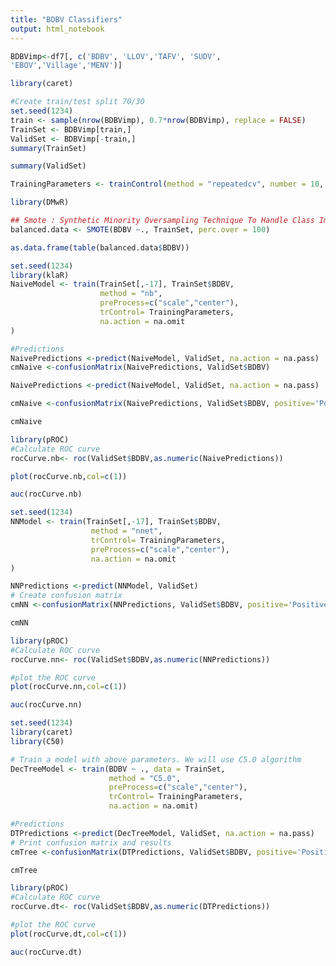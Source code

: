 ---
title: "BDBV Classifiers"
output: html_notebook
---





```{r}
BDBVimp<-df7[, c('BDBV', 'LLOV','TAFV', 'SUDV',
'EBOV','Village','MENV')]
```
```{r}
library(caret)
```
```{r}
#Create train/test split 70/30
set.seed(1234)
train <- sample(nrow(BDBVimp), 0.7*nrow(BDBVimp), replace = FALSE)
TrainSet <- BDBVimp[train,]
ValidSet <- BDBVimp[-train,]
summary(TrainSet)

```
```{r}
summary(ValidSet)

```
```{r}
TrainingParameters <- trainControl(method = "repeatedcv", number = 10, repeats=10)
```


```{r}
library(DMwR)

## Smote : Synthetic Minority Oversampling Technique To Handle Class Imbalance In Binary Classification; code below puts it at 1:1 balance
balanced.data <- SMOTE(BDBV ~., TrainSet, perc.over = 100)

as.data.frame(table(balanced.data$BDBV))
```



```{r}
set.seed(1234)
library(klaR)
NaiveModel <- train(TrainSet[,-17], TrainSet$BDBV, 
                    method = "nb",
                    preProcess=c("scale","center"),
                    trControl= TrainingParameters,
                    na.action = na.omit
)

#Predictions
NaivePredictions <-predict(NaiveModel, ValidSet, na.action = na.pass)
cmNaive <-confusionMatrix(NaivePredictions, ValidSet$BDBV)
```

```{r}
NaivePredictions <-predict(NaiveModel, ValidSet, na.action = na.pass)
```

```{r}
cmNaive <-confusionMatrix(NaivePredictions, ValidSet$BDBV, positive='Positive')
```

```{r}
cmNaive
```

```{r}
library(pROC)
#Calculate ROC curve
rocCurve.nb<- roc(ValidSet$BDBV,as.numeric(NaivePredictions))
```

```{r}
plot(rocCurve.nb,col=c(1))
```

```{r}
auc(rocCurve.nb)
```

```{r}
set.seed(1234)
NNModel <- train(TrainSet[,-17], TrainSet$BDBV,
                  method = "nnet",
                  trControl= TrainingParameters,
                  preProcess=c("scale","center"),
                  na.action = na.omit
)
```

```{r}
NNPredictions <-predict(NNModel, ValidSet)
# Create confusion matrix
cmNN <-confusionMatrix(NNPredictions, ValidSet$BDBV, positive='Positive' )
```

```{r}
cmNN
```

```{r}
library(pROC)
#Calculate ROC curve
rocCurve.nn<- roc(ValidSet$BDBV,as.numeric(NNPredictions))
```

```{r}
#plot the ROC curve
plot(rocCurve.nn,col=c(1))
```

```{r}
auc(rocCurve.nn)
```

```{r}
set.seed(1234)
library(caret)
library(C50)
```

```{r}

# Train a model with above parameters. We will use C5.0 algorithm
DecTreeModel <- train(BDBV ~ ., data = TrainSet, 
                      method = "C5.0",
                      preProcess=c("scale","center"),
                      trControl= TrainingParameters,
                      na.action = na.omit)
```
```{r}
#Predictions
DTPredictions <-predict(DecTreeModel, ValidSet, na.action = na.pass)
# Print confusion matrix and results
cmTree <-confusionMatrix(DTPredictions, ValidSet$BDBV, positive='Positive')
```

```{r}
cmTree
```

```{r}
library(pROC)
#Calculate ROC curve
rocCurve.dt<- roc(ValidSet$BDBV,as.numeric(DTPredictions))
```

```{r}
#plot the ROC curve
plot(rocCurve.dt,col=c(1))
```

```{r}
auc(rocCurve.dt)
```

